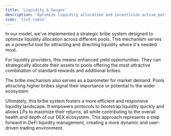```yaml
---
title: 'Liquidity & Gauges'
description: 'Optimize liquidity allocation and incentivize active participation in governance'
icon: 'list-radio'
---
```


In our model, we've implemented a strategic bribe system designed to optimize liquidity allocation across different pools. This mechanism serves as a powerful tool for attracting and directing liquidity where it's needed most.

For liquidity providers, this means enhanced yield opportunities. They can strategically allocate their assets to pools offering the most attractive combination of standard rewards and additional bribes.

The bribe mechanism also serves as a barometer for market demand. Pools attracting higher bribes signal their importance or potential to the wider ecosystem.

Ultimately, this bribe system fosters a more efficient and responsive liquidity landscape. It empowers protocols to bootstrap liquidity quickly and allows LPs to maximize their returns, all while contributing to the overall health and depth of our DEX ecosystem.
This approach represents a step forward in DeFi liquidity management, creating a more dynamic and user-driven trading environment.